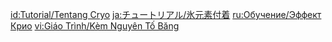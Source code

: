 {{Tutorial
|title    = About Cryo
|subtitle = Elemental Reactions
|type     = Elements
|icon     = Icon Tutorial Ice.png
|about    = Cryo
|image1   = Tutorial Elements About Cryo.png
|text1    = Being hit by a {{Color|Cryo attack}} leaves the victim {{Color|help|affected by Cryo}} and decreases {{Color|help|Movement SPD}}. When Cryo meets other elements, it often triggers an {{Color|help|Elemental Reaction}}.
|sort     = 2
}}

[[id:Tutorial/Tentang Cryo]]
[[ja:チュートリアル/氷元素付着]]
[[ru:Обучение/Эффект Крио]]
[[vi:Giáo Trình/Kèm Nguyên Tố Băng]]